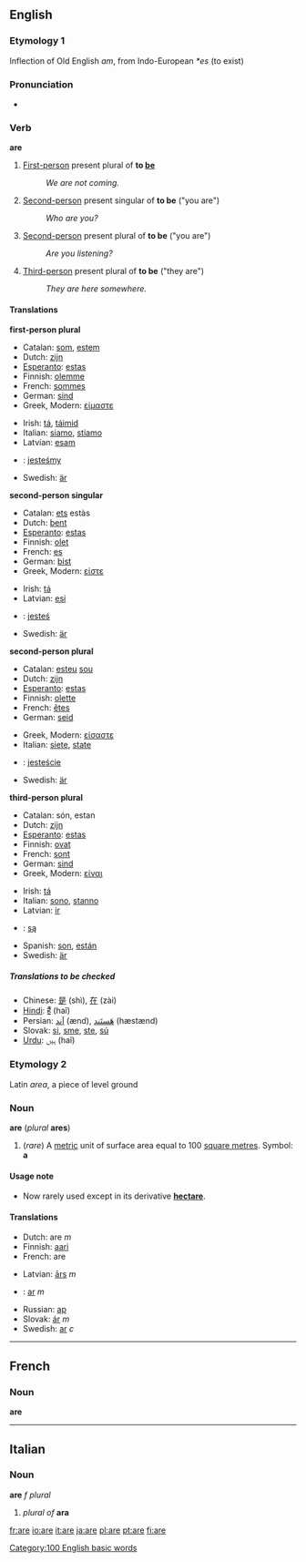 ==English==
===Etymology 1===
Inflection of Old English ''am'', from Indo-European ''*es'' (to exist)

===Pronunciation===
<!--This should probably have a stressed and unstressed pronunciation, but I'm not sure how to handle the audio.  Please contact Dvortygirl for an unstressed sound sample if you are writing pronunciations.-->
*{{audio|en-us-are.ogg|Audio (US)}}

===Verb===
'''are'''

#<!--DefA-->[[First-person]] present plural of '''to [[be]]'''
#:''We are not coming.''
#<!--DefB-->[[Second-person]] present singular of '''to be''' ("you are")
#:''Who are you?''
#<!--DefC-->[[Second-person]] present plural of '''to be''' ("you are")
#:''Are you listening?''
#<!--DefD-->[[Third-person]] present plural of '''to be''' ("they are")
#:''They are here somewhere.''

====Translations====

<!--DefA-->'''first-person plural'''
{{top}}
*Catalan: [[som]], [[estem]]
*Dutch: [[zijn]]
*[[Esperanto]]: [[estas]]
*Finnish: [[olemme]]
*French: [[sommes]]
*German: [[sind]]
*Greek, Modern: [[είμαστε]]
{{mid}}
*Irish: [[tá]], [[táimid]]
*Italian: [[siamo]], [[stiamo]]
*Latvian: [[esam]]
*{{pl}}: [[jesteśmy]]
*Swedish: [[är]]
{{bottom}}

<!--DefB-->'''second-person singular'''
{{top}}
*Catalan: [[ets]] estàs
*Dutch: [[bent]]
*[[Esperanto]]: [[estas]]
*Finnish: [[olet]]
*French: [[es#French|es]]
*German: [[bist]]
*Greek, Modern: [[είστε]]
{{mid}}
*Irish: [[tá]]
*Latvian: [[esi]]
*{{pl}}: [[jesteś]]
*Swedish: [[är]]
{{bottom}}

<!--DefC-->'''second-person plural'''
{{top}}
*Catalan: [[esteu]] [[sou]]
*Dutch: [[zijn]]
*[[Esperanto]]: [[estas]]
*Finnish: [[olette]]
*French: [[êtes]]
*German: [[seid]]
{{mid}}
*Greek, Modern: [[είσαστε]]
*Italian: [[siete]], [[state#Italian|state]]
*{{pl}}: [[jesteście]]
*Swedish: [[är]]
{{bottom}}

<!--DefD-->'''third-person plural'''
{{top}}
*Catalan: són, estan
*Dutch: [[zijn]]
*[[Esperanto]]: [[estas]]
*Finnish: [[ovat]]
*French: [[sont]]
*German: [[sind]]
*Greek, Modern: [[είναι]]
{{mid}}
*Irish: [[tá]]
*Italian: [[sono]], [[stanno]]
*Latvian: [[ir]]
*{{pl}}: [[są]]
*Spanish: [[son#Spanish|son]], [[están]]
*Swedish: [[är]]
{{bottom}}

=====Translations to be checked=====
<!--Remove this section once all of the translations below have been moved into the tables above.-->
{{checktrans}}

*Chinese: [[是]] (shì), [[在]] (zài)
*[[Hindi]]: [[हैं]] (haĩ)
*Persian: [[اند|اَند]] (ænd), [[هستند|هَستَند]] (hæstænd)
*Slovak: [[si#Slovak|si]], [[sme#Slovak|sme]], [[ste#Slovak|ste]], [[sú#Slovak|sú]]
*[[Urdu]]:  [[ہیں]] (haĩ)

===Etymology 2===
Latin ''area'', a piece of level ground

===Noun===
'''are''' (''plural'' '''ares''')

#<!--DefE-->(''rare'') A [[metric]] unit of surface area equal to 100 [[square metre]]s.  Symbol: '''a'''

====Usage note====
*Now rarely used except in its derivative '''[[hectare]]'''.

====Translations====
<!--DefE-->
{{top}}
*Dutch: are ''m''
*Finnish: [[aari]]
*French: are
{{mid}}
*Latvian: [[ārs]] ''m''
*{{pl}}: [[ar]] ''m''
*Russian: [[ар]]
*Slovak: [[ár#Slovak|ár]] ''m''
*Swedish: [[ar]] ''c''
{{bottom}}

----
==French==
===Noun===
'''are'''

<!--disputed: #[[acre]]-->

----
==Italian==
===Noun===
'''are''' ''f plural''

#<!--DefF-->''plural of'' '''ara'''

[[Category:100 English basic words]]

[[fr:are]]
[[io:are]]
[[it:are]]
[[ja:are]]
[[pl:are]]
[[pt:are]]
[[fi:are]]